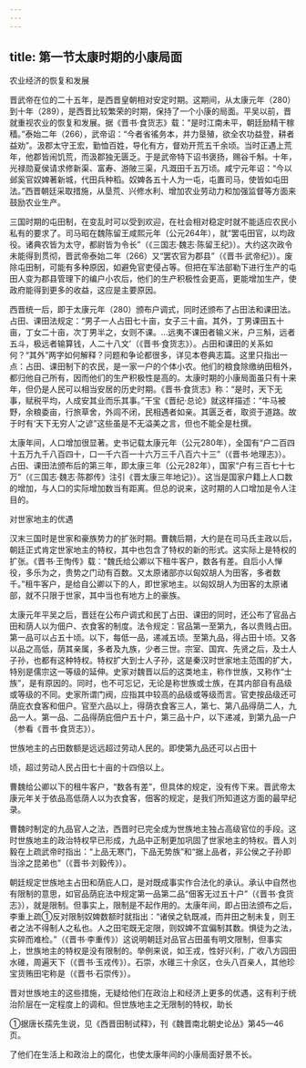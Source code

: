 ```yaml
---
---
---
```

title: 第一节太康时期的小康局面
---



农业经济的恢复和发展

晋武帝在位的二十五年，是西晋皇朝相对安定时期。这期间，从太康元年（280）到十年（289），是西晋比较繁荣的时期，保持了一个小康的局面。平吴以前，晋就重视农业的恢复和发展。据《晋书·食货志》载：“是时江南未平，朝廷励精干稼穑。”泰始二年（266），武帝诏：“今者省徭务本，并力垦殖，欲全农功益登，耕者益劝”。汲郡太守王宏，勤恤百姓，导化有方，督劝开荒五千余顷。当时正遇上荒年，他郡皆闹饥荒，而汲郡独无匮乏。于是武帝特下诏书褒扬，赐谷千斛。十年，光禄勋夏侯请求修新渠、富寿、游陂三渠，凡溉田千五万顷。咸宁元年诏：“今以邺奚官奴婢著新城，代田兵种稻。奴婢各五十人为一屯，屯置司马，使皆如屯田法。”西晋朝廷采取措施，从垦荒、兴修水利、增加农业劳动力和加强监督等方面来鼓励农业生产。

三国时期的屯田制，在变乱时可以受到欢迎，在社会相对稳定时就不能适应农民小私有的要求了。司马昭在魏陈留王咸熙元年（公元264年），就“罢屯田官，以均政役。诸典农皆为太守，都尉皆为令长”（《三国志·魏志·陈留王纪》）。大约这次政令未能得到贯彻，晋武帝泰始二年（266）又“罢农官为郡县”（《晋书·武帝纪》）。废除屯田制，可能有多种原因，如避免官吏侵占等。但把在军法部勒下进行生产的屯田人变为郡县管理下的编户小农后，他们的生产积极性会更高，更能增加生产，使政府能得到更多的收益，这应是主要原因。

西晋统一后，即于太康元年（280）颁布户调式，同时还颁布了占田法和课田法。占田、课田法规定：“男子一人占田七十亩，女子三十亩。其外，丁男课田五十亩，丁女二十亩，次丁男半之，女则不课。…远夷不课田者输义米，户三斛，远者五斗，极远者输算钱，人二十八文’（《晋书·食货志》）。占田和课田的关系如何？“其外”两字如何解释？问题和争论都很多，详见本卷典志篇。这里只指出一点：占田、课田制下的农民，是一家一户的个体小农。他们的粮食除缴纳田租外，都归他自己所有，因而他们的生产积极性是高的。太康时期的小康局面虽只有十来年，但仍是人民可以相当安居的历史时期。《晋书·食货志》称：“是时，天下无事，赋税平均，人成安其业而乐其事。”干宝《晋纪·总论》就这样描述：“牛马被野，余粮委亩，行旅草舍，外闾不闭，民相遇者如亲。其匮乏者，取资于道路。故于时有‘天下无穷人’之谚”这些虽是不无溢美之言，但也不能全是杜撰。

太康年间，人口增加很显著。史书记载太康元年（公元280年），全国有“户二百四十五万九千八百四十，口一千六百一十六万三千八百六十三”（《晋书·地理志》）。占田、课田法颁布后的第三年，即太康三年（公元282年），国家“户有三百七十七万”（《三国志·魏志·陈郡传》注引《晋太康三年地记》）。这当是国家户籍上人口数的增加，与人口的实际增加数当有距离。但总的说来，这时期的人口增加是令人注目的。

对世家地主的优遇

汉末三国时是世家和豪族势力的扩张时期。曹魏后期，大约是在司马氏主政以后，朝廷正式肯定世家地主的特权，其中也包含了特权的新的形式。这实际上是特权的扩张。《晋书·王恂传》载：“魏氏给公卿以下租牛客户，数各有差。自后小人惮役，多乐为之，贵势之门动有百数。又太原诸部亦以匈奴胡人为田客，多者数千。”租牛客户，是给自公卿以下的人，即世家地主。以匈奴胡人为田客的太原诸部，就不只限于世家，其中当也有地方上的豪族。

太康元年平吴之后，晋廷在公布户调式和民丁占田、课田的同时，还公布了官品占田和荫人以为佃户、衣食客的制度。法令规定：官品第一至第九，各以贵贱占田。第一品可以占五十顷。以下，每低一品，递减五顷。至第九品，得占田十顷。又各以品之高低，荫其亲属，多者及九族，少者三世。宗室、国宾、先贤之后，及士人子孙，也都有这种特权。特权扩大到士人子孙，这是秦汉时世家地主范围的扩大，特别是儒宗这一等级的延伸。史家对魏晋以后的这类地主，称作世族，又称作“士族”，是有原因的。同时，也不可忘记，无论是称世族或士族，在其内部自有品级或等级的不同。史家所谓门阀，应指其中较高的品级或等级而言。官吏按品级还可荫庇衣食客和佃户。官至六品以上，得荫衣食客三人，第七、第八品得荫二人，九品一人。第一品、二品得荫庇佃户五十户，第三品十户，以下递减，到第九品一户（参看《晋书·食货志》）。

世族地主的占田数额是远远超过劳动人民的。即使第九品还可以占田十

顷，超过劳动人民占田七十亩的十四倍以上。

曹魏给公卿以下的租牛客户，“数各有差”，但具体的规定，没有传下来。晋武帝太康元年关于依品高低荫人以为衣食客，佃客的规定，是我们所知道这方面的最早纪录。

曹魏时制定的九品官人之法，西晋时已完全成为世族地主独占高级官位的手段。这时世族地主的政治特权早已形成，九品中正制更加巩固了世家地主的特权。晋人刘毅在上疏武帝时指出：“上品无寒门，下品无势族”和“据上品者，非公侯之子孙即当涂之昆弟也”（《晋书·刘毅传》）。

朝廷规定世族地主占田和荫庇人口，是对既成事实作合法化的承认。承认中自然也有限制的意思，如官品荫庇法中规定第一品第二品“佃客无过五十户”（《晋书·食货志》），就是限制。但事实上，限制是不起作用的。太康年间，即占田法颁布之后，李重上疏①反对限制奴婢数额时就指出：“诸侯之轨既减，而井田之制未复，则王者之法不得制人之私也。人之田宅既无定限，则奴婢不宜偏制其数。惧徒为之法，实碎而难检。”（《晋书·李重传》）这说明朝廷对品官占田虽有明文限制，但事实上，世族地主的特权是没有限制的。举例来说，如王戎，性好兴利，广收八方园田水碓，周遍天下（《晋书·玉戎传》）。石崇，水碓三十余区，仓头八百亲人，其他珍宝货贿田宅称是（《晋书·石崇传》）。

晋对世族地主的这些措施，无疑给他们在政治上和经济上更多的优遇，这有利于统治阶层在一定程度上的调和。但世族地主之无限制的特权，助长

①据唐长孺先生说，见《西晋田制试释》，刊《魏晋南北朝史论丛》第45—46页。

了他们在生活上和政治上的腐化，也使太康年间的小康局面好景不长。